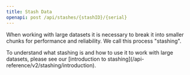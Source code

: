 ```yaml
---
title: Stash Data
openapi: post /api/stashes/{stashID}/{serial}
---
```


When working with large datasets it is necessary to break it into smaller chunks for performance and reliability. We call this process "stashing".

<Tip>
  To understand what stashing is and how to use it to work with large datasets, please see our [introduction to stashing](/api-reference/v2/stashing/introduction).
</Tip>
